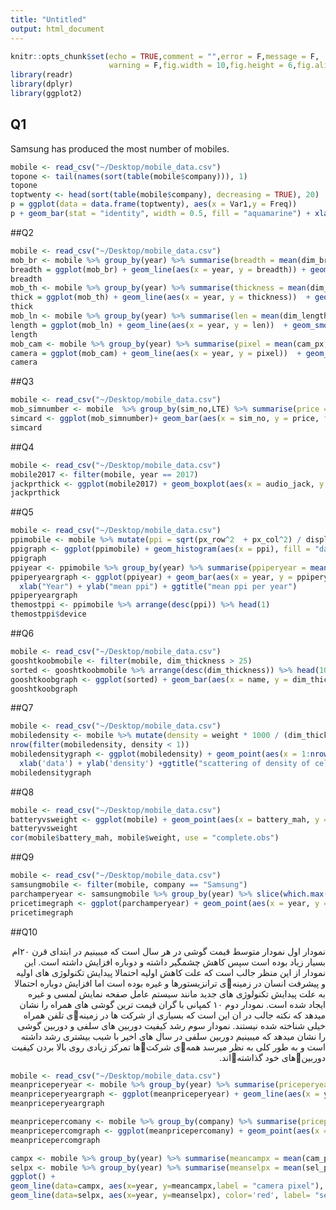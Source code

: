 ```yaml
---
title: "Untitled"
output: html_document
---
```

```r
knitr::opts_chunk$set(echo = TRUE,comment = "",error = F,message = F,
                      warning = F,fig.width = 10,fig.height = 6,fig.align = "center")
library(readr)
library(dplyr)
library(ggplot2)
```

## Q1
Samsung has produced the most number of mobiles.

```r
mobile <- read_csv("~/Desktop/mobile_data.csv")
topone <- tail(names(sort(table(mobile$company))), 1)
topone
toptwenty <- head(sort(table(mobile$company), decreasing = TRUE), 20)
p = ggplot(data = data.frame(toptwenty), aes(x = Var1,y = Freq))
p + geom_bar(stat = "identity", width = 0.5, fill = "aquamarine") + xlab("Company")+ ylab("Number")+ ggtitle("Number of cellphones produced by each company") + theme(axis.text.x=element_text(angle=90,hjust=1,vjust=0.5,size = 15)) 
```

##Q2

```r
mobile <- read_csv("~/Desktop/mobile_data.csv")
mob_br <- mobile %>% group_by(year) %>% summarise(breadth = mean(dim_breadth, na.rm = T))
breadth = ggplot(mob_br) + geom_line(aes(x = year, y = breadth)) + geom_smooth(aes(x = year, y= breadth), method = "lm") + ggtitle("breadth vs year")
breadth
mob_th <- mobile %>% group_by(year) %>% summarise(thickness = mean(dim_thickness, na.rm = T))
thick = ggplot(mob_th) + geom_line(aes(x = year, y = thickness))  + geom_smooth(aes(x = year, y= thickness), method = "lm") + ggtitle("thickness vs year")
thick
mob_ln <- mobile %>% group_by(year) %>% summarise(len = mean(dim_length, na.rm = T))
length = ggplot(mob_ln) + geom_line(aes(x = year, y = len))  + geom_smooth(aes(x = year, y= len), method = "lm") + ggtitle("length vs year")
length
mob_cam <- mobile %>% group_by(year) %>% summarise(pixel = mean(cam_px, na.rm = T))
camera = ggplot(mob_cam) + geom_line(aes(x = year, y = pixel))  + geom_smooth(aes(x = year, y= pixel), method = "lm") + ggtitle("pixel vs year")
camera

```

##Q3
```r
mobile <- read_csv("~/Desktop/mobile_data.csv")
mob_simnumber <- mobile  %>% group_by(sim_no,LTE) %>% summarise(price = mean(price, na.rm = T))
simcard <- ggplot(mob_simnumber)+ geom_bar(aes(x = sim_no, y = price, fill = LTE),position = "dodge", stat = "identity") + xlab("simcard number and LTE") +ggtitle("price according to LTE and number of simcards")
simcard
```

##Q4

```r
mobile <- read_csv("~/Desktop/mobile_data.csv")
mobile2017 <- filter(mobile, year == 2017)
jackprthick <- ggplot(mobile2017) + geom_boxplot(aes(x = audio_jack, y = dim_thickness), fill = "coral3") + ylab("thickness") + ggtitle("thickness according to audio jack")
jackprthick
```

##Q5

```r
mobile <- read_csv("~/Desktop/mobile_data.csv")
ppimobile <- mobile %>% mutate(ppi = sqrt(px_row^2  + px_col^2) / display_size)
ppigraph <- ggplot(ppimobile) + geom_histogram(aes(x = ppi), fill = "darkred") +ggtitle("Number of cellphones with specific PPI")
ppigraph
ppiyear <- ppimobile %>% group_by(year) %>% summarise(ppiperyear = mean(ppi, na.rm = T) )
ppiperyeargraph <- ggplot(ppiyear) + geom_bar(aes(x = year, y = ppiperyear),stat = "identity", fill = "deeppink4") +
  xlab("Year") + ylab("mean ppi") + ggtitle("mean ppi per year")
ppiperyeargraph
themostppi <- ppimobile %>% arrange(desc(ppi)) %>% head(1)
themostppi$device
```
##Q6
```r
mobile <- read_csv("~/Desktop/mobile_data.csv")
gooshtkoobmobile <- filter(mobile, dim_thickness > 25)
sorted <- gooshtkoobmobile %>% arrange(desc(dim_thickness)) %>% head(10) %>% mutate(name = device)
gooshtkoobgraph <- ggplot(sorted) + geom_bar(aes(x = name, y = dim_thickness), stat = "identity", fill = "deeppink4") + xlab("device")+ ylab("Thickness") + ggtitle("Thickness of best Gooshtkoobs")
gooshtkoobgraph


```

##Q7
```r
mobile <- read_csv("~/Desktop/mobile_data.csv")
mobiledensity <- mobile %>% mutate(density = weight * 1000 / (dim_thickness * dim_breadth * dim_length))
nrow(filter(mobiledensity, density < 1))
mobiledensitygraph <- ggplot(mobiledensity) + geom_point(aes(x = 1:nrow(mobile) ,y = density, color = density > 1), na.rm = T, size = 3) + scale_colour_manual(name = 'density> 1', values = setNames(c('red','green'),c(T, F))) +
  xlab('data') + ylab('density') +ggtitle("scattering of density of cellphones")
mobiledensitygraph

```

##Q8

```r
mobile <- read_csv("~/Desktop/mobile_data.csv")
batteryvsweight <- ggplot(mobile) + geom_point(aes(x = battery_mah, y = weight), na.rm = T,color = "deeppink4") + ggtitle("Weight according to Battery Capacity")
batteryvsweight
cor(mobile$battery_mah, mobile$weight, use = "complete.obs")
```

##Q9

```r
mobile <- read_csv("~/Desktop/mobile_data.csv")
samsungmobile <- filter(mobile, company == "Samsung")
parchamperyear <- samsungmobile %>% group_by(year) %>% slice(which.max(price)) %>% mutate(device)
pricetimegraph <- ggplot(parchamperyear) + geom_point(aes(x = year, y = price, label = device), size = 5, color = "deeppink4") + ggtitle("Price of the most expensive samsung cellphone in each year") + geom_text(aes(x = year, y = price, label=device),hjust=0, vjust=0)
pricetimegraph

```

##Q10
<p dir = "rtl">
نمودار اول نمودار متوسط قیمت گوشی در هر سال است که میبینیم در ابتدای قرن ۲۰ام بسیار زیاد بوده است سپس کاهش چشمگیر داشته و دوباره افزایش داشته است. این نمودار از این منظر جالب است که علت کاهش اولیه احتمالا پیدایش تکنولوژی های اولیه و پیشرفت انسان در زمینهی ترانزیستورها و غیره بوده است اما افزایش دوباره احتمالا به علت پیدایش تکنولوژی های جدید مانند سیستم عامل صفحه نمایش لمسی و غیره ایجاد شده است.
نمودار دوم ۱۰ کمپانی با گران قیمت ترین گوشی های همراه را نشان میدهد که نکته جالب در ان این است که بسیاری از شرکت ها در زمینهی تلفن همراه خیلی شناخته شده نیستند.
نمودار سوم رشد کیفیت دوربین های سلفی و دوربین گوشی را نشان میدهد که میبینیم دوربین سلفی در سال های اخیر با شیب بیشتری رشد داشته است و به طور کلی به نظر میرسد همهی شرکتها تمرکز زیادی روی بالا بردن کیفیت دوربینهای خود گذاشتهاند.
</p>

```r
mobile <- read_csv("~/Desktop/mobile_data.csv")
meanpriceperyear <- mobile %>% group_by(year) %>% summarise(priceperyear = mean(price,na.rm = T))
meanpriceperyeargraph <- ggplot(meanpriceperyear) + geom_line(aes(x = year, y = priceperyear),size = 5) + xlab("year") + ylab("mean price") + ggtitle("Mean price per year")
meanpriceperyeargraph

meanpricepercomany <- mobile %>% group_by(company) %>% summarise(pricepercompany = mean(price,na.rm = T)) %>% arrange(desc(pricepercompany)) %>% head(10) 
meanpricepercomgraph <- ggplot(meanpricepercomany) + geom_point(aes(x = company, y = pricepercompany),size = 5) + xlab("company") + ylab("mean price") + ggtitle("Mean price per company")
meanpricepercomgraph

campx <- mobile %>% group_by(year) %>% summarise(meancampx = mean(cam_px, na.rm = T))
selpx <- mobile %>% group_by(year) %>% summarise(meanselpx = mean(sel_px, na.rm = T))
ggplot() + 
geom_line(data=campx, aes(x=year, y=meancampx,label = "camera pixel"), color='green') + 
geom_line(data=selpx, aes(x=year, y=meanselpx), color='red', label= "selfie pixel")


```

